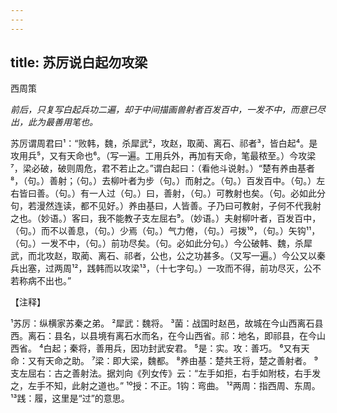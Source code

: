 ```yaml
---
---
---
```

title: 苏厉说白起勿攻梁
---



西周策

*前后，只复写白起兵功二遍，却于中间描画兽射者百发百中，一发不中，而意已尽出，此为最善用笔也。*

苏厉谓周君曰¹：“败韩，魏，杀犀武²，攻赵，取蔺、离石、祁者³，皆白起⁴。是攻用兵⁵，又有天命也⁶。（写一遍。工用兵外，再加有天命，笔最秾至。）今攻梁⁷，梁必破，破则周危，君不若止之。”谓白起曰：（看他斗说射。）“楚有养由基者⁸，（句。）善射；（句。）去柳叶者为步（句。）而射之。（句。）百发百中。（句。）左右皆曰善。（句。）有一人过（句。）曰，善射，（句。）可教射也矣。（句。必如此分句，若漫然连读，都不见好。）养由基曰，人皆善。子乃曰可教射，子何不代我射之也。（妙语。）客曰，我不能教子支左屈右⁹。（妙语。）夫射柳叶者，百发百中，（句。）而不以善息，（句。）少焉（句。）气力倦，（句。）弓拨¹⁰，（句。）矢钩¹¹，（句。）一发不中，（句。）前功尽矣。（句。必如此分句。）今公破韩、魏，杀犀武，而北攻赵，取蔺、离石、祁者，公也，公之功甚多。（又写一遍。）今公又以秦兵出塞，过两周¹²，践韩而以攻梁¹³，（十七字句。）一攻而不得，前功尽灭，公不若称病不出也。”

【注释】

¹苏厉：纵横家苏秦之弟。
²犀武：魏将。
³菌：战国时赵邑，故城在今山西离石县西。离石：县名，以县境有离石水而名，在今山西省。祁：地名，即祁县，在今山西省。
⁴白起；秦将，善用兵，因功封武安君。
⁵是：实。攻：善巧。
⁶又有天命：又有天命之助。
⁷梁：即大梁，魏都。
⁸养由基：楚共王将，楚之善射者。
⁹支左屈右：古之善射法。据刘向《列女传》云：“左手如拒，右手如附枝，右手发之，左手不知，此射之道也。”
¹⁰授：不正。1钩：弯曲。
¹²两周：指西周、东周。
¹³践：履，这里是“过”的意思。